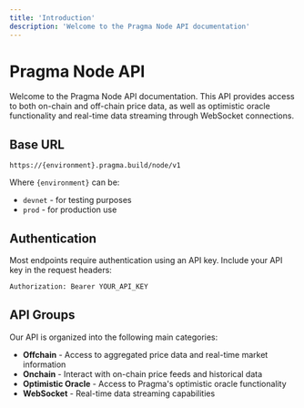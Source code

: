 ```yaml
---
title: 'Introduction'
description: 'Welcome to the Pragma Node API documentation'
---
```


# Pragma Node API

Welcome to the Pragma Node API documentation. This API provides access to both on-chain and off-chain price data, as well as optimistic oracle functionality and real-time data streaming through WebSocket connections.

## Base URL

```
https://{environment}.pragma.build/node/v1
```

Where `{environment}` can be:
- `devnet` - for testing purposes
- `prod` - for production use

## Authentication

Most endpoints require authentication using an API key. Include your API key in the request headers:

```bash
Authorization: Bearer YOUR_API_KEY
```

## API Groups

Our API is organized into the following main categories:

- **Offchain** - Access to aggregated price data and real-time market information
- **Onchain** - Interact with on-chain price feeds and historical data
- **Optimistic Oracle** - Access to Pragma's optimistic oracle functionality
- **WebSocket** - Real-time data streaming capabilities

